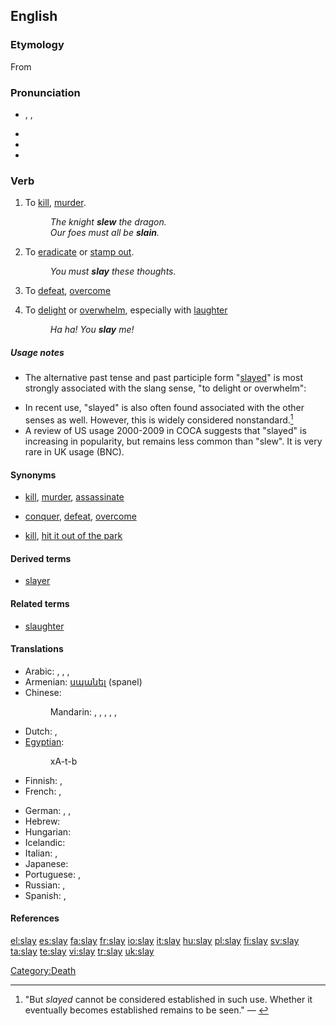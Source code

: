 ==English==

===Etymology===
From {{etyl|ang}} {{term|lang=ang|slēan}}

===Pronunciation===
* {{enPR|slā}}, {{IPA|/sleɪ/}}, {{SAMPA|/sleI/}}
* {{audio|En-us-slay.ogg|Audio (US)}}
* {{rhymes|eɪ}}
* {{homophones|sleigh|sley}}

===Verb===
{{en-verb|slays|slaying|'''[[slew]]''' or '''[[slayed]]'''|'''[[slain]]''' or '''[[slayed]]'''}}

# To [[kill]], [[murder]].
#: ''The knight '''slew''' the dragon.''
#: ''Our foes must all be '''slain'''.''
# To [[eradicate]] or [[stamp out]].
#: ''You must '''slay''' these thoughts.''
# {{rfv-sense}} {{by extension}} To [[defeat]], [[overcome]]
# {{slang}} To [[delight]] or [[overwhelm]], especially with [[laughter]]
#: ''Ha ha!  You '''slay''' me!''

=====Usage notes=====
* The alternative past tense and past participle form "[[slayed]]" is most strongly associated with the slang sense, "to delight or overwhelm":
*: {{quote-book|i2=*::|1929|Harry Charles Witwer|Yes Man's Land|url=http://books.google.com/books?id=3K1EAAAAIAAJ|page=254
|passage="Cutey, you '''slayed''' me !" grins Jackie, working fast. "I guess that's what made the rest of 'em look so bad — you was so good!"}}
* In recent use, "slayed" is also often found associated with the other senses as well.  However, this is widely considered nonstandard.<ref>"But ''slayed'' cannot be considered established in such use.  Whether it eventually becomes established remains to be seen." — {{cite book|title=Merriam-Webster's Dictionary of English Usage|url=http://books.google.com/books?id=2yJusP0vrdgC&pg=PA853&dq=%2Bslayed|id=ISBN 0877791325|author=Merriam-Webster Publishing Co.|pages=853|chapter=slay|year=1994}}</ref>
* A review of US usage 2000-2009 in COCA suggests that "slayed" is increasing in popularity, but remains less common than "slew". It is very rare in UK usage (BNC).

====Synonyms====
* {{sense|to kill, murder}} [[kill]], [[murder]], [[assassinate]]
* {{sense|to defeat, overcome}} [[conquer]], [[defeat]], [[overcome]]
* {{sense|to overwhelm or delight}} [[kill]], [[hit it out of the park]]

====Derived terms====
* [[slayer]]

====Related terms====
* [[slaughter]]

====Translations====
{{trans-top|to kill, murder}}
* Arabic: {{t|ar|ذبح|tr=dhabaHa|sc=Arab}},  {{t|ar|فطس|tr=faTTasa|sc=Arab}},  {{t|ar|أزهق|tr='azhaqa|alt=أَزهق|sc=Arab}},  {{t|ar|قتل|tr=qatala|sc=Arab}}
* Armenian: [[սպանել]] (spanel)
* Chinese:
*: Mandarin: {{t|zh|殺|sc=Hani}},  {{t|zh|杀|tr=shā|sc=Hani}}, {{t|zh|謀殺|sc=Hani}},  {{t|zh|谋杀|tr=móushā|sc=Hani}},  {{t|zh|殘殺|sc=Hani}},  {{t|zh|残杀|tr=cánshā|sc=Hani}}
* Dutch: {{t+|nl|doden}}, {{t+|nl|vermoorden}}
* [[Egyptian]]: {{tø|egy|ḫȝtb|alt=ḫtb|sc=Egyp}}
*: <hiero>xA-t-b</hiero>
* Finnish: {{t+|fi|tappaa}}, {{t+|fi|surmata}}
* French: {{t+|fr|tuer}}, {{t+|fr|assassiner}}
{{trans-mid}}
* German: {{t+|de|töten}},  {{t|de|umbringen}},  {{t|de|ermorden}}
* Hebrew: {{t+|he|רצח|tr=ratzákh|sc=Hebr}}
* Hungarian: {{t+|hu|öl}}
* Icelandic: {{t+|is|bana}}
* Italian: {{t+|it|uccidere}}, {{t-|it|assassinare}}
* Japanese: {{t|ja|殺す|tr=korosu|sc=Jpan}}
* Portuguese: {{t+|pt|matar}}, {{t+|pt|assassinar}}
* Russian: {{qualifier|perfective}} {{t|ru|убить|tr=ubít’|sc=Cyrl}},  {{qualifier|imperfective}} {{t|ru|убивать|tr=ubivát’|sc=Cyrl}}
* Spanish: {{t+|es|matar}}, {{t+|es|asesinar}}
{{trans-bottom}}

====References====
<references/>

[[Category:Death]]

[[el:slay]]
[[es:slay]]
[[fa:slay]]
[[fr:slay]]
[[io:slay]]
[[it:slay]]
[[hu:slay]]
[[pl:slay]]
[[fi:slay]]
[[sv:slay]]
[[ta:slay]]
[[te:slay]]
[[vi:slay]]
[[tr:slay]]
[[uk:slay]]